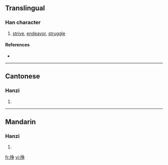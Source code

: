 {{see|掙}}
==Translingual==

===Han character===
{{Han char|rn=64|rad=手|as=06|sn=9|four=|canj=手弓尸木 (QNSD)}}

# [[strive]], [[endeavor]], [[struggle]]

====References====
* {{Han ref|kx=0431.171|hdz=31874.060|uh=6323|ud=25379}}

----

==Cantonese==

===Hanzi===
{{yue-hanzi|jyut=|y=jaang6, jang1}}

# {{defn|Cantonese}}

----

==Mandarin==

===Hanzi===
{{cmn-hanzi|tra=掙|pin=[[zhēng]] ([[zheng1]])|wg=cheng<sup>1</sup>}}

# {{defn|Mandarin}}

[[fr:挣]]
[[vi:挣]]